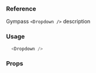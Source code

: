 ### Reference

Gympass `<Dropdown />` description

### Usage

```javascript type=expo
  <Dropdown />
```

### Props

<PropsTable component="Dropdown" platform="native" />